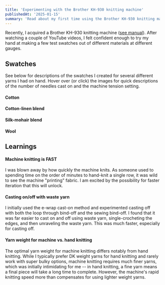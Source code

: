 ```yaml
---
title: 'Experimenting with the Brother KH-930 knitting machine'
publishedAt: '2025-01-15'
summary: 'Read about my first time using the Brother KH-930 knitting machine'
---
```


Recently, I acquired a Brother KH-930 knitting machine 
([see manual](https://isabelzaller.s3.us-east-1.amazonaws.com/brother_kh930-kh940_user_guide.pdf)). 
After watching a couple of YouTube videos, I felt confident enough to try my hand at making a few test 
swatches out of different materials at different gauges.

## Swatches
See below for descriptions of the swatches I created for several different yarns 
I had on hand. Hover over (or click) the images for quick descriptions of the 
number of needles cast on and the machine tension setting.

#### Cotton
<div class="flex justify-center m-3">
	<ImageCard 
		src="/knitting-assets/pima-cotton-ti10.png"
		alt="Purple knit rectangle"
		text="Pima cotton, 20 needles cast on @ Ti-10"
		width={400}
	/>
</div>


#### Cotton-linen blend
<div class="flex justify-center m-3">
	<ImageCard 
		src="/knitting-assets/cotton-linen-blend-ti10.png"
		alt="Purple knit rectangle"
		text="Cotton-linen blend, 20 needles cast on @ Ti-10"
		width={400}
	/>
</div>


#### Silk-mohair blend
<div class="flex justify-center m-3">
	<ImageCard 
		src="/knitting-assets/silk-mohair-all.png"
   	alt="grey knit rectangle" 
		text="Silk mohair blend swatches"
		width={400}
	/>
</div>

<div class="flex justify-center m-3">
	<ImageCard 
		src="/knitting-assets/silk-mohair-ti3.5.png"
   	alt="grey knit rectangle" 
		text="Silk mohair, 20 needles cast on @ Ti-3.5"
		width={400}
	/>
</div>
<div class="flex justify-center m-3">
	<ImageCard 
		src="/knitting-assets/silk-mohair-ti6.png"
   	alt="grey knit rectangle" 
		text="Silk mohair, 20 needles cast on @ Ti-6"
		width={400}
	/>
</div>
<div class="flex justify-center m-3">
	<ImageCard 
		src="/knitting-assets/silk-mohair-ti8.png"
   	alt="grey knit rectangle" 
		text="Silk mohair, 20 needles cast on @ Ti-8"
		width={400}
	/>
</div>


#### Wool
<div class="flex justify-center m-3">
	<ImageCard 
		src="/knitting-assets/wool-ti6.png"
   	alt="grey knit rectangle" 
		text="Wool, 20 needles cast on @ Ti-6"
		width={400}
	/>
</div>


## Learnings

#### Machine knitting is FAST
I was blown away by how quickly the machine knits. As someone used to spending time 
on the order of minutes to hand-knit a single row, it was wild to see the machine "printing"
fabric. I am excited by the possibility for faster iteration that this will unlock.

#### Casting on/off with waste yarn
I initially used the e-wrap cast-on method and experimented casting off with both 
the loop through bind-off and the sewing bind-off. I found that it was far easier 
to cast on and off using waste yarn, single-crocheting the edges, and then unraveling 
the waste yarn. This was much faster, especially for casting off.

#### Yarn weight for machine vs. hand knitting
The optimal yarn weight for machine knitting differs notably from hand knitting. 
While I typically prefer DK weight yarns for hand knitting and rarely work with 
super bulky options, machine knitting requires much finer yarns, which was initially 
intimidating for me -- in hand knitting, a fine yarn means a final piece will take a long time to complete. 
However, the machine's rapid knitting speed more than compensates for using lighter weight yarns.
